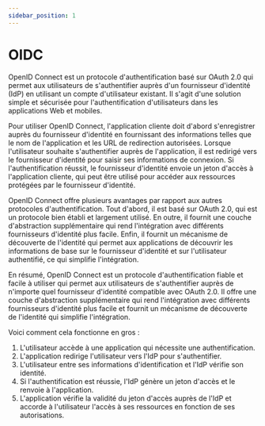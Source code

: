 ```yaml
---
sidebar_position: 1
---
```


# OIDC

OpenID Connect est un protocole d'authentification basé sur OAuth 2.0 qui permet aux utilisateurs de s'authentifier auprès d'un fournisseur d'identité (IdP) en utilisant un compte d'utilisateur existant. Il s'agit d'une solution simple et sécurisée pour l'authentification d'utilisateurs dans les applications Web et mobiles.

Pour utiliser OpenID Connect, l'application cliente doit d'abord s'enregistrer auprès du fournisseur d'identité en fournissant des informations telles que le nom de l'application et les URL de redirection autorisées. Lorsque l'utilisateur souhaite s'authentifier auprès de l'application, il est redirigé vers le fournisseur d'identité pour saisir ses informations de connexion. Si l'authentification réussit, le fournisseur d'identité envoie un jeton d'accès à l'application cliente, qui peut être utilisé pour accéder aux ressources protégées par le fournisseur d'identité.

OpenID Connect offre plusieurs avantages par rapport aux autres protocoles d'authentification. Tout d'abord, il est basé sur OAuth 2.0, qui est un protocole bien établi et largement utilisé. En outre, il fournit une couche d'abstraction supplémentaire qui rend l'intégration avec différents fournisseurs d'identité plus facile. Enfin, il fournit un mécanisme de découverte de l'identité qui permet aux applications de découvrir les informations de base sur le fournisseur d'identité et sur l'utilisateur authentifié, ce qui simplifie l'intégration.

En résumé, OpenID Connect est un protocole d'authentification fiable et facile à utiliser qui permet aux utilisateurs de s'authentifier auprès de n'importe quel fournisseur d'identité compatible avec OAuth 2.0. Il offre une couche d'abstraction supplémentaire qui rend l'intégration avec différents fournisseurs d'identité plus facile et fournit un mécanisme de découverte de l'identité qui simplifie l'intégration.

Voici comment cela fonctionne en gros :

1. L'utilisateur accède à une application qui nécessite une authentification.
2. L'application redirige l'utilisateur vers l'IdP pour s'authentifier.
3. L'utilisateur entre ses informations d'identification et l'IdP vérifie son identité.
4. Si l'authentification est réussie, l'IdP génère un jeton d'accès et le renvoie à l'application.
5. L'application vérifie la validité du jeton d'accès auprès de l'IdP et accorde à l'utilisateur l'accès à ses ressources en fonction de ses autorisations.
